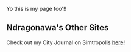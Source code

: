 Yo this is my page foo'!!


== Ndragonawa's Other Sites ==

Check out my City Journal on Simtropolis [http://www.simtropolis.com/forum/messageview.cfm?catid=36&threadid=101313&enterthread=y here]!
